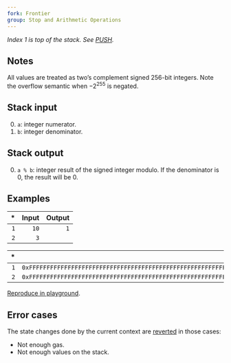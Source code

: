 ```yaml
---
fork: Frontier
group: Stop and Arithmetic Operations
---
```


*Index 1 is top of the stack. See [PUSH](/#60).*

## Notes

All values are treated as two’s complement signed 256-bit integers. Note the overflow semantic when −2<sup>255</sup> is negated.

## Stack input

0. `a`: integer numerator.
1. `b`: integer denominator.

## Stack output

0. `a % b`: integer result of the signed integer modulo. If the denominator is 0, the result will be 0.

## Examples

| * | Input | Output |
|--:|------:|-------:|
| `1` | `10` | `1` |
| `2` | `3` | |

| * | Input | Output |
|--:|------:|-------:|
| `1` | `0xFFFFFFFFFFFFFFFFFFFFFFFFFFFFFFFFFFFFFFFFFFFFFFFFFFFFFFFFFFFFFFF8` | `0xFFFFFFFFFFFFFFFFFFFFFFFFFFFFFFFFFFFFFFFFFFFFFFFFFFFFFFFFFFFFFFFE` |
| `2` | `0xFFFFFFFFFFFFFFFFFFFFFFFFFFFFFFFFFFFFFFFFFFFFFFFFFFFFFFFFFFFFFFFD` | |

[Reproduce in playground](/?unit=Wei&codeType=Mnemonic&code='y1s3s10tzzy2wrDwr8t'~uuuz%5Cny%2F%2F%20Example%20wv32%200xr~vzPUSHuFFFtzSMODsv1%20r~~~%01rstuvwyz~_).

## Error cases

The state changes done by the current context are [reverted](#FD) in those cases:
- Not enough gas.
- Not enough values on the stack.
